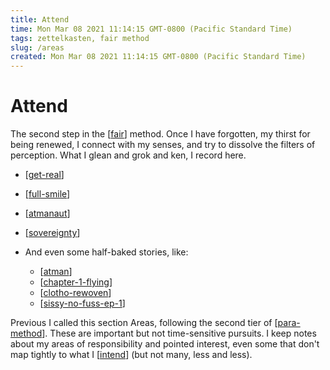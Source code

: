 ```yaml
---
title: Attend
time: Mon Mar 08 2021 11:14:15 GMT-0800 (Pacific Standard Time)
tags: zettelkasten, fair method
slug: /areas
created: Mon Mar 08 2021 11:14:15 GMT-0800 (Pacific Standard Time)
---
```


# Attend

The second step in the [[fair]] method. Once I have forgotten, my thirst for being renewed, I connect with my senses, and try to dissolve the filters of perception. What I glean and grok and ken, I record here.

- [[get-real]]
- [[full-smile]]
- [[atmanaut]]
- [[sovereignty]]

- And even some half-baked stories, like:
  - [[atman]]
  - [[chapter-1-flying]]
  - [[clotho-rewoven]]
  - [[sissy-no-fuss-ep-1]]

Previous I called this section Areas, following the second tier of [[para-method]]. These are important but not time-sensitive pursuits. I keep notes about my areas of responsibility and pointed interest, even some that don't map tightly to what I [[intend]] (but not many, less and less).

[//begin]: # "Autogenerated link references for markdown compatibility"
[fair]: fair "The FAIR Method"
[get-real]: attend/get-real "Get-Real"
[full-smile]: attend/full-smile "Full Smile"
[atmanaut]: attend/atmanaut "Atmanaut"
[sovereignty]: attend/sovereignty "Sovereignty"
[atman]: attend/stories/atman "Ātman"
[chapter-1-flying]: attend/stories/playing-title/chapter-1-flying "Playing Title"
[clotho-rewoven]: attend/stories/clotho-rewoven "Clotho Rewoven - Confessions of Fate"
[sissy-no-fuss-ep-1]: attend/stories/sissy-no-fuss/sissy-no-fuss-ep-1 "Sissy Nofuss"
[para-method]: intend/para-method "PARA method"
[intend]: intend "Intention"
[//end]: # "Autogenerated link references"
